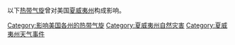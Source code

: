 以下[[热带气旋|热带气旋]]曾对美国[[夏威夷州|夏威夷州]]构成影响。

[[Category:影响美国各州的热带气旋|Category:影响美国各州的热带气旋]]
[[Category:夏威夷州自然灾害|Category:夏威夷州自然灾害]]
[[Category:夏威夷州天气事件|Category:夏威夷州天气事件]]